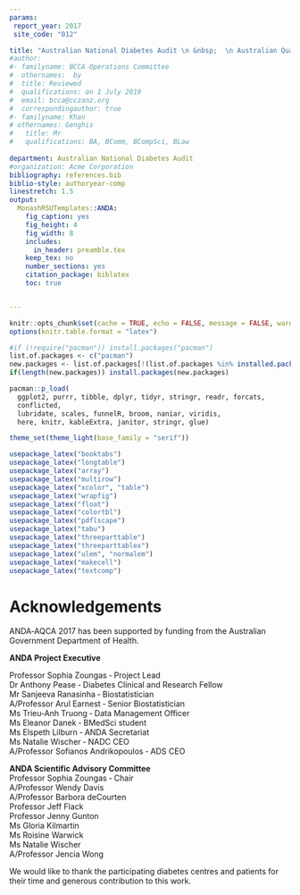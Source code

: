 ---
params:
 report_year: 2017
 site_code: "012"

title: "Australian National Diabetes Audit \n &nbsp;  \n Australian Quality Clinical Audit  \n &nbsp;  \n `r params$report_year`  \n &nbsp;  \n  Site Report: `r params$site_code`"
#author:
#- familyname: BCCA Operations Committee
#  othernames:  by
#  title: Reviewed   
#  qualifications: on 1 July 2019
#  email: bcca@cczanz.org
#  correspondingauthor: true
#- familyname: Khan
# othernames: Genghis
#   title: Mr
#   qualifications: BA, BComm, BCompSci, BLaw
  
department: Australian National Diabetes Audit
#organization: Acme Corporation
bibliography: references.bib
biblio-style: authoryear-comp
linestretch: 1.5
output:
  MonashRSUTemplates::ANDA:
    fig_caption: yes
    fig_height: 4
    fig_width: 8
    includes:
      in_header: preamble.tex
    keep_tex: no
    number_sections: yes
    citation_package: biblatex
    toc: true


---
```{r setup, include = FALSE}
knitr::opts_chunk$set(cache = TRUE, echo = FALSE, message = FALSE, warning = FALSE, error = TRUE)
options(knitr.table.format = "latex")

#if (!require("pacman")) install.packages("pacman")
list.of.packages <- c("pacman")
new.packages <- list.of.packages[!(list.of.packages %in% installed.packages()[,"Package"])]
if(length(new.packages)) install.packages(new.packages)

pacman::p_load(
  ggplot2, purrr, tibble, dplyr, tidyr, stringr, readr, forcats,
  conflicted,
  lubridate, scales, funnelR, broom, naniar, viridis,
  here, knitr, kableExtra, janitor, stringr, glue)

theme_set(theme_light(base_family = "serif"))

usepackage_latex("booktabs")
usepackage_latex("longtable")
usepackage_latex("array")
usepackage_latex("multirow")
usepackage_latex("xcolor", "table")
usepackage_latex("wrapfig")
usepackage_latex("float")
usepackage_latex("colortbl")
usepackage_latex("pdflscape")
usepackage_latex("tabu")
usepackage_latex("threeparttable")
usepackage_latex("threeparttablex")
usepackage_latex("ulem", "normalem")
usepackage_latex("makecell")
usepackage_latex("textcomp")
```

# Acknowledgements
ANDA‐AQCA 2017 has been supported by funding from the Australian Government Department of Health.

**ANDA Project Executive** 

Professor Sophia Zoungas ‐ Project Lead   
Dr Anthony Pease ‐ Diabetes Clinical and Research Fellow  
Mr Sanjeeva Ranasinha ‐ Biostatistician   
A/Professor Arul Earnest ‐ Senior Biostatistician   
Ms Trieu‐Anh Truong ‐ Data Management Officer   
Ms Eleanor Danek ‐ BMedSci student  
Ms Elspeth Lilburn ‐ ANDA Secretariat   
Ms Natalie Wischer ‐ NADC CEO   
A/Professor Sofianos Andrikopoulos ‐ ADS CEO   

**ANDA Scientific Advisory Committee**   
Professor Sophia Zoungas ‐ Chair  
A/Professor Wendy Davis   
A/Professor Barbora deCourten   
Professor Jeff Flack    
Professor Jenny Gunton   
Ms Gloria Kilmartin   
Ms Roisine Warwick   
Ms Natalie Wischer   
A/Professor Jencia Wong    

We would like to thank the participating diabetes centres and patients for their time and generous
contribution to this work.
